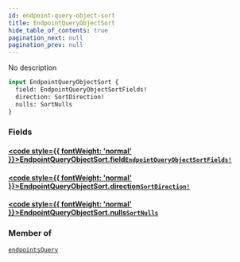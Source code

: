 ```yaml
---
id: endpoint-query-object-sort
title: EndpointQueryObjectSort
hide_table_of_contents: true
pagination_next: null
pagination_prev: null
---
```








No description

```graphql
input EndpointQueryObjectSort {
  field: EndpointQueryObjectSortFields!
  direction: SortDirection!
  nulls: SortNulls
}
```


### Fields

#### [<code style={{ fontWeight: 'normal' }}>EndpointQueryObjectSort.<b>field</b></code>](#)<Bullet />[`EndpointQueryObjectSortFields!`](/graphql/graphql/enums/endpoint-query-object-sort-fields) <Badge class="secondary" text="non-null"/> <Badge class="secondary" text="enum"/>
> 
> 

#### [<code style={{ fontWeight: 'normal' }}>EndpointQueryObjectSort.<b>direction</b></code>](#)<Bullet />[`SortDirection!`](/graphql/graphql/enums/sort-direction) <Badge class="secondary" text="non-null"/> <Badge class="secondary" text="enum"/>
> 
> 

#### [<code style={{ fontWeight: 'normal' }}>EndpointQueryObjectSort.<b>nulls</b></code>](#)<Bullet />[`SortNulls`](/graphql/graphql/enums/sort-nulls) <Badge class="secondary" text="enum"/>
> 
> 



### Member of

[`endpointsQuery`](/graphql/graphql/queries/endpoints-query)  <Badge class="secondary" text="query"/>



